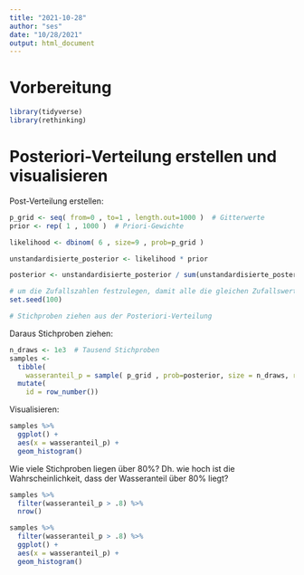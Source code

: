```yaml
---
title: "2021-10-28"
author: "ses"
date: "10/28/2021"
output: html_document
---
```


# Vorbereitung

```r
library(tidyverse)
library(rethinking)
```




# Posteriori-Verteilung erstellen und visualisieren


Post-Verteilung erstellen:
```r
p_grid <- seq( from=0 , to=1 , length.out=1000 )  # Gitterwerte
prior <- rep( 1 , 1000 )  # Priori-Gewichte

likelihood <- dbinom( 6 , size=9 , prob=p_grid ) 

unstandardisierte_posterior <- likelihood * prior 

posterior <- unstandardisierte_posterior / sum(unstandardisierte_posterior)

# um die Zufallszahlen festzulegen, damit alle die gleichen Zufallswerte bekommen: 
set.seed(100) 

# Stichproben ziehen aus der Posteriori-Verteilung

```

Daraus Stichproben ziehen:

```r
n_draws <- 1e3  # Tausend Stichproben
samples <- 
  tibble(
    wasseranteil_p = sample( p_grid , prob=posterior, size = n_draws, replace=TRUE)) %>% 
  mutate(
    id = row_number())
```



Visualisieren:

```r
samples %>% 
  ggplot() +
  aes(x = wasseranteil_p) +
  geom_histogram()
```


Wie viele Stichproben liegen über 80%? Dh. wie hoch ist die Wahrscheinlichkeit, dass der Wasseranteil über 80% liegt?

```r
samples %>% 
  filter(wasseranteil_p > .8) %>% 
  nrow()
```


```r
samples %>% 
  filter(wasseranteil_p > .8) %>% 
  ggplot() +
  aes(x = wasseranteil_p) +
  geom_histogram()
```


